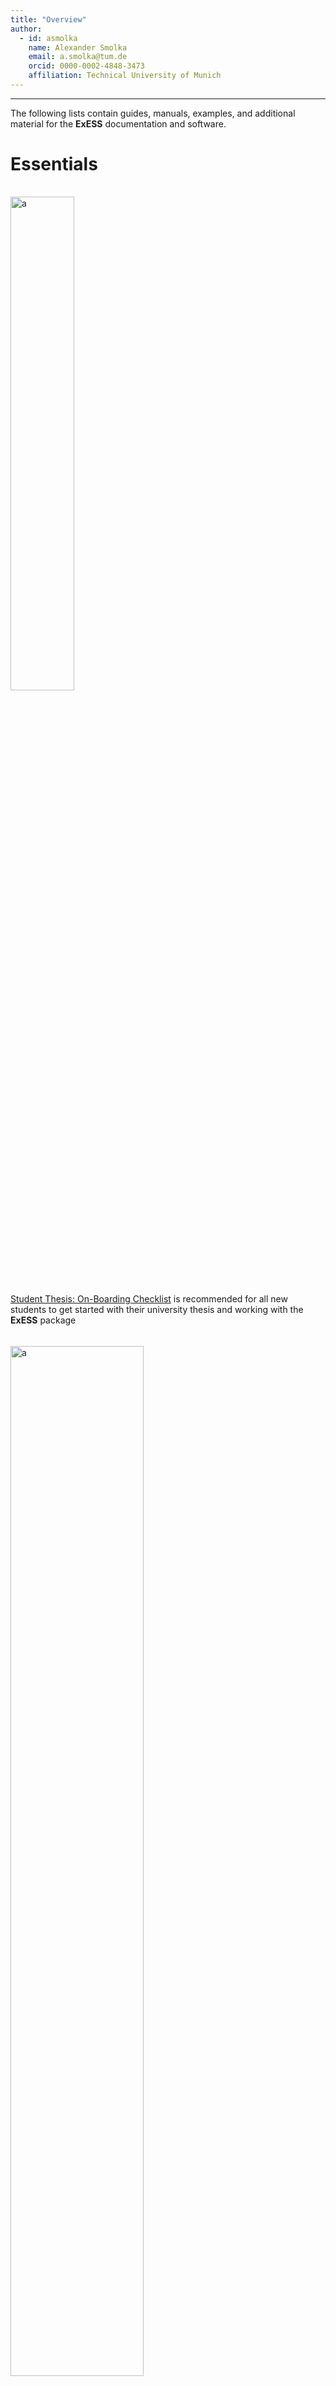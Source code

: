 ```yaml
---
title: "Overview"
author:
  - id: asmolka
    name: Alexander Smolka
    email: a.smolka@tum.de
    orcid: 0000-0002-4848-3473
    affiliation: Technical University of Munich
---
```


---

The following lists contain guides, manuals, examples, and additional material for the **ExESS** documentation and software.

# Essentials

::: {.grid}
::: {.g-col-4}

```{=html}
<div class="card">
  <img src="/guide/essentials/onboarding_checklist/play-solid.svg" alt="a" style="width:45%; margin-left:auto; margin-right:auto; margin-top:1rem">
  <div class="card-body">
    <a href="/guide/essentials/onboarding_checklist/index.qmd" class="stretched-link">Student Thesis: On-Boarding Checklist</a> is recommended for all new students to get started with their university thesis and working with the <b>ExESS</b> package
  </div>
</div> 

</br>

<div class="card">
  <img src="/guide/essentials/package_installation/exess_logo.png" alt="a" style="width:65%; margin-left:auto; margin-right:auto; margin-top:1rem">
  <div class="card-body">
    <a href="/guide/essentials/onboarding_checklist/index.qmd" class="stretched-link">ExESS Package Installation</a> describes how to install the <b>ExESS</b> package on your computer
  </div>
</div> 
```

:::

::: {.g-col-4}

```{=html}
<div class="card">
  <img src="/guide/essentials/julia_links/julia-dots.svg" alt="a" style="width:65%; margin-left:auto; margin-right:auto; margin-top:10px">
  <div class="card-body">
    <a href="/guide/essentials/julia_links/index.qmd" class="stretched-link">Julia Programming Language: Links & Resources</a> contains links to the most important resources for learning the Julia programming language, including a subset of important packages for scientific computing, used in and together with the <b>ExESS</b> package
  </div>
</div> 
```

:::

::: {.g-col-4}

```{=html}
<div class="card">
  <img src="/guide/essentials/git_essentials/Git-Icon-Black.png" alt="a" style="width:60%; margin-left:auto; margin-right:auto; margin-top:10px">
  <div class="card-body">
    <a href="/guide/essentials/julia_links/index.qmd" class="stretched-link">Git Essentials</a> lists some external links to resources for learning the Git version control system
  </div>
</div> 
```

:::
:::



# Code Examples

* [Monte-Carlo Simulation](/guide/code_examples/mc_simulation/index.qmd)
* [Comparison of Landing Position Calculations: 2D vs. 3D](/guide/code_examples/2d_3d_landing_position_comparison/index.qmd) 

# Exercises

* [Fibonacci Sequence](/guide/exercises/exercise_fibonacci/index.qmd)

---